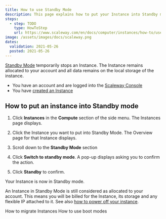 ```yaml
---
title: How to use Standby Mode
description: This page explains how to put your Instance into Standby mode
steps:
  - step: TODO
    type: HowToStep
    url: https://www.scaleway.com/en/docs/computer/instances/how-to/use-standby-mode
image: /assets/images/docs/scaleway.png
dates:
  validation: 2021-05-26
  posted: 2021-05-26
---
```


[Standby Mode](/compute/instances/concepts#stand-by-mode) temporarily stops an Instance. The Instance remains allocated to your account and all data remains on the local storage of the instance.

<Message type="requirement">

  - You have an account and are logged into the [Scaleway Console](https://console.scaleway.com)
  - You have [created an Instance](/compute/instances/how-to/create-an-instance)

</Message>

## How to put an instance into Standby mode

1. Click **Instances** in the **Compute** section of the side menu. The Instances page displays.

2. Click the Instance you want to put into Standby Mode. The Overview page for that Instance displays.

3. Scroll down to the **Standby Mode** section

  <Lightbox src="scaleway-standby-mode.png" alt="" />

4. Click **Switch to standby mode**. A pop-up displays asking you to confirm the action.

5. Click **Standby** to confirm.

Your Instance is now in Standby mode. 

<Message type="important">

  An Instance in Standby Mode is still considered as allocated to your account. This means you will be billed for the Instance, its storage and any flexible IP attached to it. See also [how to power off your instance](/compute/instances/how-to/power-off-instance/).

</Message>

<Navigation title="See Also">
  <PreviousButton to="/compute/instances/how-to/migrate-instances/">How to migrate Instances</PreviousButton>
  <NextButton to="/compute/instances/how-to/use-boot-modes/">How to use boot modes</NextButton>
</Navigation>
